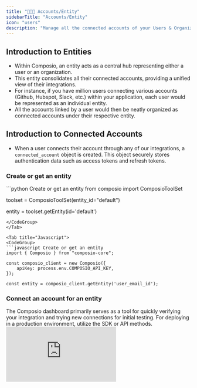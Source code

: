 ```yaml
---
title: "🧑‍🤝‍🧑 Accounts/Entity"
sidebarTitle: "Accounts/Entity"
icon: "users"
description: "Manage all the connected accounts of your Users & Organizations 🧑‍🤝‍🧑 via entities"
---
```


## Introduction to Entities

- Within Composio, an entity acts as a central hub representing either a user or an organization. 
- This entity consolidates all their connected accounts, providing a unified view of their integrations. 
- For instance, if you have million users connecting various accounts (Github, Hubspot, Slack, etc.) within your application,
each user would be represented as an individual entity. 
- All the accounts linked by a user would then be neatly organized as connected accounts under their respective entity.

## Introduction to Connected Accounts
- When a user connects their account through any of our integrations, a `connected_account` object is created. This object securely stores authentication data such as access tokens and refresh tokens.

### Create or get an entity

<Tabs>
<Tab title="Python">
<CodeGroup>
```python Create or get an entity
from composio import ComposioToolSet

toolset = ComposioToolSet(entity_id="default")

entity = toolset.getEntity(id='default')
```
</CodeGroup>
</Tab>

<Tab title="Javascript">
<CodeGroup>
```javascript Create or get an entity
import { Composio } from "composio-core";

const composio_client = new Composio({
    apiKey: process.env.COMPOSIO_API_KEY,
});

const entity = composio_client.getEntity('user_email_id');
```
</CodeGroup>
</Tab>
</Tabs>

### Connect an account for an entity
<Tabs>
<Tab title="Via Dashboard">
The Composio dashboard primarily serves as a tool for quickly verifying your integration and trying new connections for initial testing. 
For deploying in a production environment, utilize the SDK or API methods.
<div
  style={{
    width: '100%',
    position: 'relative',
    paddingTop: '56.25%',
  }}>
  <iframe
    src="https://app.supademo.com/embed/cly1z8i4g0lwy149zfx6h4ee2"
    frameBorder="0"
    title="Direct Action Execution"
    allow="clipboard-write"
    webkitallowfullscreen="true"
    mozallowfullscreen="true"
    allowfullscreen
    style={{
      position: 'absolute',
      top: 0,left: 0, width: '100%', height: '100%',
      border: '3px solid #5E43CE',
      borderRadius: '10px',
    }}/>
</div>

</Tab>

<Tab title="CLI">
<CodeGroup>
```bash Adding a connection for an entity
composio add github -e default # replace `default` with the entity id

# you can also use -s to specify scopes ex. -s "repo,user"
# you can also use -i to specify the integration id ex. -i 123456
```
</CodeGroup>
</Tab>
<Tab title="Python OAuth2 Apps">
<CodeGroup>
```python get the entity and auth scheme for an app
from composio import ComposioToolSet, App

toolset = ComposioToolSet(entity_id="default")

app = App.Github

entity = toolset.get_entity()
schemes = toolset.get_auth_schemes(app=app)

print(schemes) # this should print all the auth schemes for the app
# filter next step based on the scheme
# some apps have multiple auth schemes ex. Github has OAuth2 and Basic Auth
```
</CodeGroup>

Complete Authentication process for OAuth2 application. 

<CodeGroup>
```python Complete Auth for OAuth2
try:
    entity.get_connection(app=App.GITHUB)

    print(f"Entity {entity_id} is already authenticated with GitHub")

except NoItemsFound as e:

    # Create a request to initiate connection
    request = entity.initiate_connection(App.Github, redirect_url="https://google.com")

    print(
        f"Please authenticate {App.GITHUB} in the browser and come back here. URL: {request.redirectUrl}"
    )

    # Poll until the connection is active
    connected_account = request.wait_until_active(client=composio_client, timeout=100)

    # also possible to check on redirect url
    # connected_account = entity.get_connection(app=App.GITHUB)

except Exception as e:
    print(e)

```
</CodeGroup>

</Tab>
<Tab title="Python Non OAuth2 Apps">
<CodeGroup>
```python get the entity and auth scheme for an app
from composio import ComposioToolSet, App

toolset = ComposioToolSet(entity_id="default")

app = App.SERPAPI

entity = toolset.get_entity()
schemes = toolset.get_auth_schemes(app=app)

print(schemes) # this should print all the auth schemes for the app
# filter next step based on the scheme
# some apps have multiple auth schemes ex. Github has OAuth2 and Basic Auth
```
</CodeGroup>
Complete Authentication process for non OAuth2 application. 

<CodeGroup>
```python Complete Auth for Other Auth Schemes
try:
    entity.get_connection(app=App.SERPAPI)

    print(f"Entity {entity_id} is already authenticated with SERPAPI")

except NoItemsFound as e:
    # parse scheme dict to get the auth config parameters needed to initiate connection
    # pass those parameters to end user to fill in

    # after collecting the auth config from the user
    auth_config = {
        "api_key": "your_api_key"
    }

    # Create a request to initiate connection
    connection_request = entity.initiate_connection(
        app_name=App.SERPAPI,
        auth_mode=schemes[0].auth_mode, # this is fetched from the scheme dict ex. "api_key" or "basic_auth" or some other value
        auth_config=auth_config,
    )

    connected_account = connection_request.wait_until_active(client=toolset.client)

    # use this connected_account to perform tasks on behalf of the entity

except Exception as e:
    print(e)

```
</CodeGroup>

</Tab>
<Tab title="Javascript All apps">
<CodeGroup>
```javascript Get the entity and auth scheme for an app
import { Composio } from "composio-core";

const client = new Composio({
  apiKey: process.env.COMPOSIO_API_KEY
});

const entity = await client.getEntity("default");

// Get the integration id from the dashboard
const integration = await client.integrations.get({
    integrationId: "{{integration_id}}"
});

console.log(
    "Expected input fields for the integration:",
    integration.expectedInputFields
)
```
</CodeGroup>

Complete Authentication process by passing the auth config to the initiate connection method.

<CodeGroup>
```javascript javascript
const entity = await client.getEntity("default");

const params = {
    "api_key": "YOUR_API_KEY"
}
const connection = await entity.initiateConnection(
    'serpapi',
    null,
    params
);
```
</CodeGroup>

</Tab>
</Tabs>

### Get All Connected accounts 

<Tabs>
<Tab title="Python">
<CodeGroup>
```python Get All Connected Account
try:
    connected_accounts  = entity.get_connections()
except NoItemsFound as e:
    print("No connected account found")
```
</CodeGroup>
</Tab>
<Tab title="Javascript">
<CodeGroup>
```javascript Get All Connected Account
coming soon
```
</CodeGroup>

</Tab>
</Tabs>


### Execute Agent and perform tasks on behalf of an entity

Now, let's get all the actions that can be performed on the entity on GitHub.
<Tabs>
<Tab title="Python">
<CodeGroup>
```python Fetch tools
from composio_openai import ComposioToolSet, Action, App
from openai import OpenAI

openai_client = OpenAI()

# can be configured to use the entity id of the user
tool_set = ComposioToolSet(entity_id="melissa") 

actions = z.get_actions(app_name = App.GITHUB)
```
</CodeGroup>
</Tab>
<Tab title="Javascript">
<CodeGroup>
```python Execute Agent
import { OpenAIToolSet } from "composio-core";
import { OpenAI } from "openai";

const toolset = new OpenAIToolSet({ entityId: "melissa"});

task = "Star a repo composiohq/composio on GitHub"

const llm = new OpenAI({
    apiKey: process.env.OPENAI_API_KEY,
});
const composioToolset = new OpenAIToolSet();

const tools = await composioToolset.getTools({
    apps: ["github"],
});
const assistantThread = await llm.beta.threads.create({
    messages: [
        {
            role: "assistant",
            content: "You are an assistant tasked with starring a repository on GitHub."
        }
    ]
});

const assistant = await llm.beta.assistants.create({
    name: "SWE agent",
    instructions: `Your goal is to star the repository: ComposioHq/composio`,
    model: "gpt-4o",
    tools: tools
});

  await llm.beta.threads.messages.create(
    assistantThread.id,
    {
      role: "user",
      content: issue
    }
  );
  const stream = await llm.beta.threads.runs.createAndPoll(assistantThread.id, {
    assistant_id: assistant.id,
    instructions: `Repo is: ${repo} and your goal is to ${issue}`,
    tool_choice: "required"
  });
 
  await composioToolset.waitAndHandleAssistantToolCalls(llm as any, stream, assistantThread, "default");
```
</CodeGroup>

</Tab>
</Tabs>

Now, let's call our agent for this entity to perform the task on Github on behalf of the user.
<Tabs>
<Tab title="Python">
<CodeGroup>
```python execute agent
const task = "Star a repo composiohq/composio on GitHub"

const response = await openAI.chat.completions.create({
    model: "gpt-4-turbo-preview",
    tools: tools,
    messages: [
        { role: "system", content: "You are a helpful assistant." },
        { role: "user", content: task },
    ],
});

await toolset.handle_tool_calls(response, entity.id);
```
</CodeGroup>

</Tab>
<Tab title="Javascript">
<CodeGroup>
```javascript Fetch tools
import { OpenAIToolSet } from "composio-core";

const toolset = new OpenAIToolSet({
    apiKey: process.env.COMPOSIO_API_KEY,
});

const entity = toolset.client.getEntity('default');
const tools = await toolset.getTools({ apps: ["github"] }, entity.id);
```
</CodeGroup>
</Tab>
</Tabs>

You can use the above pattern to make agents at a user level to perform tasks on their behalf.
